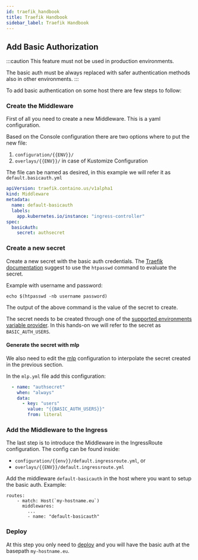 ```yaml
---
id: traefik_handbook
title: Traefik Handbook
sidebar_label: Traefik Handbook
---
```



## Add Basic Authorization

:::caution
This feature must not be used in production environments.

The basic auth must be always replaced with safer authentication methods also in other environments.
:::

To add basic authentication on some host there are few steps to follow:

### Create the Middleware
First of all you need to create a new Middleware. This is a yaml configuration.

Based on the Console configuration there are two options where to put the new file:
1. `configuration/{{ENV}}/`
2. `overlays/{{ENV}}/` in case of Kustomize Configuration

The file can be named as desired, in this example we will refer it as `default.basicauth.yml`

```yaml
apiVersion: traefik.containo.us/v1alpha1
kind: Middleware
metadata:
  name: default-basicauth
  labels:
    app.kubernetes.io/instance: "ingress-controller"
spec:
  basicAuth:
    secret: authsecret
```

### Create a new secret

Create a new secret with the basic auth credentials. The [Traefik documentation](https://doc.traefik.io/traefik/middlewares/http/basicauth/#general) suggest to use the `htpasswd` command to evaluate the secret.

Example with username and password:
```
echo $(htpasswd -nb username password)
```

The output of the above command is the value of the secret to create.

The secret needs to be created through one of the [supported environments variable provider](/development_suite/set-up-infrastructure/env-var-intro.md).
In this hands-on we will refer to the secret as `BASIC_AUTH_USERS`.

#### Generate the secret with mlp
We also need to edit the [mlp](/runtime_suite_tools/mlp/40_generate.md) configuration to interpolate the secret created in the previous section.

In the `mlp.yml` file add this configuration:
```yaml
  - name: "authsecret"
    when: "always"
    data:
      - key: "users"
        value: "{{BASIC_AUTH_USERS}}"
        from: literal
```

### Add the Middleware to the Ingress
The last step is to introduce the Middleware in the IngressRoute configuration. The config can be found inside:
- `configuration/{{env}}/default.ingressroute.yml`, or
- `overlays/{{ENV}}/default.ingressroute.yml`

Add the middleware `default-basicauth` in the host where you want to setup the basic auth.
Example:
```
routes:
    - match: Host(`my-hostname.eu`)
      middlewares:
        ...
        - name: "default-basicauth"
```
### Deploy

At this step you only need to [deploy](/development_suite/deploy/overview.md#introduction) and you will have the basic auth at the basepath `my-hostname.eu`.
